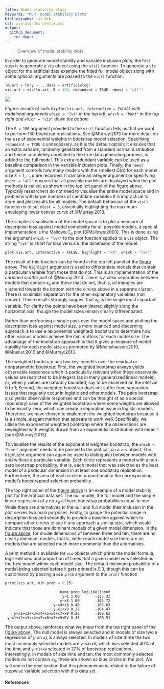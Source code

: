 ```yaml
---
title: Model stability plots
keywords: "MSP, model stability plots"
bibliography: jss.bib
csl: apa-old-doi-prefix.csl
output: 
  github_document:
    toc_dept: 1
---
```


> Overview of model stability plots.

In order to generate model stability and variable inclusion plots, the first step is to generate a `vis` object using the `vis()` function.  To generate a `vis` object for the artificial data example the fitted full model object along with some optional arguments are passed to the `vis()` function.

```s
lm.art = lm(y ~ ., data = artificialeg)
vis.art = vis(lm.art, B = 150, redundant = TRUE, nbest = "all")
```

<div id="fig:plotvis">
<img src="images/plotvis.png">

</div>
_Figure: results of calls to `plot(vis.art, interactive = FALSE)` with additional arguments `which = "lvk"` in the top left, `which = "boot"` in the top right and `which = "vip"` down the bottom._

The `B = 150` argument provided to the `vis()` function tells us that we want to perform 150 bootstrap replications.  See @Murray:2013 for more detail on the use of exponential weights in bootstrap model selection.    Specifying `redundant = TRUE` is unnecessary, as it is the default option; it ensures that an extra variable, randomly generated from a standard normal distribution and hence completely unrelated to the true data generating process, is added to the full model.  This extra redundant variable can be used as a baseline comparison in the variable inclusion plots. Finally, the `nbest` argument controls how many models with the smallest $\hat{Q}(\alpha)$ for each model size $k=1,\ldots,p$ are recorded.  It can take an integer argument or specifying `nbest = "all"` ensures that all possible models are displayed when the plot methods is called, as shown in the top left panel of the [figure above](#fig:plotvis). Typically researchers do not need to visualise the entire model space and in problems with larger numbers of candidate variables it is impractical to store and plot results for all models.  The default behaviour of the `vis()` function is to set `nbest = 5`, essentially highlighting the maximum enveloping lower convex curve of @Murray:2013.    

The simplest visualisation of the model space is to plot a measure of description loss against model complexity for all possible models, a special implementation is the Mallows $C_p$ plot [@Mallows:2000]. This is done using the argument `which = "lvk"` to the plot function applied to a `vis` object.  The string `"lvk"` is short for loss versus $k$, the dimension of the model.

```s
plot(vis.art, interactive = FALSE, highlight = "x8", which = "lvk")
```

The result of this function can be found in the top left panel of the [figure above](#fig:plotvis).  The `highlight` argument is used to differentiate models that contain a particular variable from those that do not.  This is an implementation of the _enriched scatter plot_ of @Murray:2013.  There is a clear separation between models that contain $x_8$ and those that do not, that is, all triangles are clustered towards the bottom with the circles above in a separate cluster.  There is no similar separation for the other explanatory variables (not shown).  These results strongly suggest that $x_8$ is the single most important variable.  For clarity the points have been jittered slightly along the horizontal axis, though the model sizes remain clearly differentiated. 

Rather than performing a single pass over the model space and plotting the description loss against model size, a more nuanced and discerning approach is to use a (exponential weighted) bootstrap to determine how often various models achieve the minimal loss for each model size.  The advantage of the bootstrap approach is that it gives a measure of model stability for each model size as promoted by  @Meinshausen:2010, @Mueller:2010 and @Murray:2013.  

The weighted bootstrap has two key-benefits over the residual or nonparametric bootstrap: First, the weighted bootstrap always yields observable responses which is particularly relevant when these observable values are restricted to be integers (as in many generalized linear models), or, when $y$ values are naturally bounded, say to be observed on the interval 0 to 1; Second, the weighted bootstrap does not suffer from separation issues that regularly occur in logistic and other models.  The pairs bootstrap also yields observable responses and can be thought of as a special (boundary) case of the weighted bootstrap where some weights are allowed to be exactly zero, which can create a separation issue in logistic models.  Therefore, we have chosen to implement the weighted bootstrap because it is a simple, elegant method that appears to work well.  Specifically, we utilise the exponential weighted bootstrap where the observations are reweighted with weights drawn from an exponential distribution with mean 1 [see  @Murray:2013].

To visualise the results of the exponential weighted bootstrap, the `which = "boot"` argument needs to be passed to the plot call on a `vis` object.  The `highlight` argument can again be used to distinguish between models with and without a particular variable.  Each circle represents a model with a non-zero bootstrap probability, that is, each model that was selected as the best model of a particular dimension in at least one bootstrap replication.  Furthermore, the area of each circle is proportional to the corresponding model's bootstrapped selection probability.  

The top right panel of the [figure above](#fig:plotvis) is an example of a model stability plot for the artificial data set.  The null model, the full model and the simple linear regression of $y$ on $x_8$ all have bootstrap probabilities equal to one. While there are alternatives to the null and full model their inclusion in the plot serves two main purposes.  Firstly, to gauge the potential range in description loss and secondly to provide a baseline against which to compare other circles to see if any approach a similar size, which would indicate that those are dominant models of a given model dimension.  In the [figure above](#fig:plotvis), for model dimensions of between three and ten, there are no clearly dominant models, that is, within each model size there are no models that are selected much more commonly than the alternatives. 

A print method is available for `vis` objects which prints the model formula, log-likelihood and proportion of times that a given model was selected as the _best_ model within each model size.  The default minimum probability of a model being selected before it gets printed is 0.3, though this can be customised by passing a `min.prob` argument to the `print` function.

```s
print(vis.art, min.prob = 0.25)
```

```
                         name prob logLikelihood
                          y~1 1.00       -135.33
                         y~x8 1.00       -105.72
                      y~x4+x8 0.40       -103.63
                      y~x1+x8 0.27       -104.47
    y~x1+x2+x3+x4+x5+x6+x7+x9 0.26       -100.63
 y~x1+x2+x3+x4+x5+x6+x7+x9+RV 0.33       -100.51
```

The output above, reinforces what we know from the top right panel of the [figure above](#fig:plotvis).  The null model is always selected and in models of size two a regression of $y$ on $x_8$ is always selected.  In models of size three the two most commonly selected models are `y~x4+x8`, which was selected 40% of the time and `y~x1+x8` selected in 27% of bootstrap replications.  Interestingly, in models of size nine and ten, the most commonly selected models do not contain $x_8$, these are shown as blue circles in the plot.  We will see in the next section that this phenomenon is related to the failure of stepwise variable selection with this data set.  

#### References

